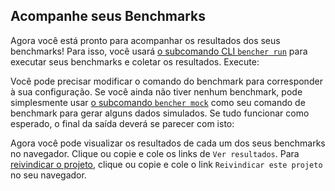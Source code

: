 
## Acompanhe seus Benchmarks

Agora você está pronto para acompanhar os resultados dos seus benchmarks!
Para isso, você usará [o subcomando CLI `bencher run`][bencher run]
para executar seus benchmarks e coletar os resultados. Execute:

<BencherRun isConsole={true} />

Você pode precisar modificar o comando do benchmark para corresponder à sua configuração.
Se você ainda não tiver nenhum benchmark, pode simplesmente usar [o subcomando `bencher mock`][bencher mock] como seu comando de benchmark para gerar alguns dados simulados.
Se tudo funcionar como esperado, o final da saída deverá se parecer com isto:

<BencherRunOutput />

Agora você pode visualizar os resultados de cada um dos seus benchmarks no navegador.
Clique ou copie e cole os links de `Ver resultados`.
Para [reivindicar o projeto][claim project], clique ou copie e cole o link `Reivindicar este projeto` no seu navegador.

[bencher run]: /pt/docs/explanation/bencher-run/
[bencher mock]: /pt/docs/reference/bencher-metric-format/#bencher-mock
[claim project]: /pt/docs/how-to/claim-project/

